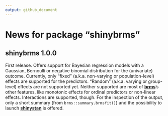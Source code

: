 ```yaml
---
output: github_document
---
```


<!-- NEWS.md is generated from NEWS.Rmd. Please edit that file -->

# News for package "shinybrms"

## shinybrms 1.0.0

First release. Offers support for Bayesian regression models with a Gaussian, Bernoulli or negative binomial distribution for the (univariate) outcome. Currently, only "fixed" (a.k.a. non-varying or population-level) effects are supported for the predictors. "Random" (a.k.a. varying or group-level) effects are not supported yet. Neither supported are most of [**brms**](https://cran.r-project.org/web/packages/brms/index.html)'s other features, like monotonic effects for ordinal predictors or non-linear effects. Interactions are supported, though. For the inspection of the output, only a short summary (from `brms::summary.brmsfit()`) and the possibility to launch [**shinystan**](https://cran.r-project.org/web/packages/shinystan/index.html) is offered.
